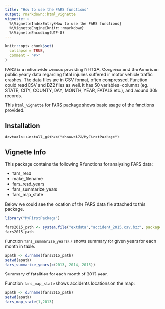 ```yaml
---
title: "How to use the FARS functions"
output: rmarkdown::html_vignette
vignette: >
  %\VignetteIndexEntry{How to use the FARS functions}
  %\VignetteEngine{knitr::rmarkdown}
  %\VignetteEncoding{UTF-8}
---
```


```r
knitr::opts_chunk$set(
  collapse = TRUE,
  comment = "#>"
)
```


FARS is a nationwide census providing NHTSA, Congress and the American public yearly data regarding fatal injuries suffered in motor vehicle traffic crashes. The data files are in CSV format, often compressed. Function could read CSV and BZ2 files as well. It has 50 variables=columns (eg. STATE, CITY, COUNTY, DAY, MONTH, YEAR, FATALS etc.), and around 30k records.

This `html_vignette` for FARS package shows basic usage of the functions provided.

## Installation
`devtools::install_github("shaowei72/MyFirstPackage")`

## Vignette Info
This package contains the following R functions for analysing FARS data:

- fars_read
- make_filename
- fars_read_years
- fars_summarize_years
- fars_map_state

Below we could see the location of the FARS data file attached to this package.

```r
library("MyFirstPackage")

fars2015_path <- system.file("extdata","accident_2015.csv.bz2", package = "MyFirstPackage")
fars2015_path

```


Function `fars_summarize_years()` shows summary for given years for each month in table.

```r
apath <- dirname(fars2015_path)
setwd(apath)
fars_summarize_years(c(2013, 2014, 2015))

```

Summary of fatalities for each month of 2013 year. 

Function `fars_map_state` shows accidents locations on the map:
```r
apath <- dirname(fars2015_path)
setwd(apath)
fars_map_state(1,2013)

```
